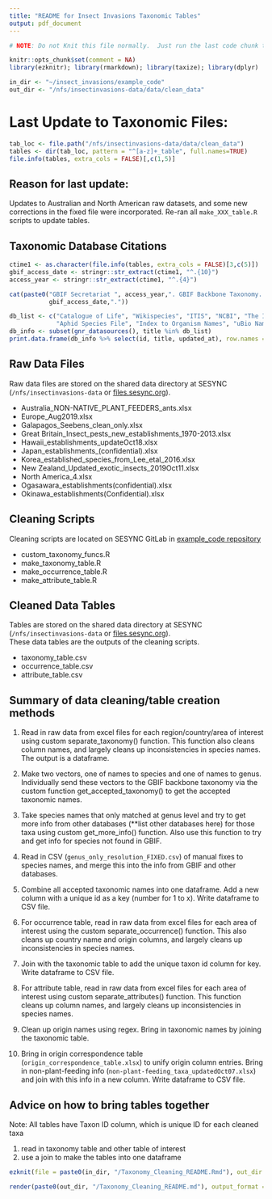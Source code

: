 ```yaml
---
title: "README for Insect Invasions Taxonomic Tables"
output: pdf_document
---
```


```r
# NOTE: Do not Knit this file normally.  Just run the last code chunk to knit a PDF to a different location.  

knitr::opts_chunk$set(comment = NA)
library(ezknitr); library(rmarkdown); library(taxize); library(dplyr)

in_dir <- "~/insect_invasions/example_code"
out_dir <- "/nfs/insectinvasions-data/data/clean_data"
```

# Last Update to Taxonomic Files: 
```r
tab_loc <- file.path("/nfs/insectinvasions-data/data/clean_data")
tables <- dir(tab_loc, pattern = "^[a-z]+_table", full.names=TRUE)
file.info(tables, extra_cols = FALSE)[,c(1,5)]
```

## Reason for last update:
Updates to Australian and North American raw datasets, and some new corrections in the fixed file were incorporated.  Re-ran all `make_XXX_table.R` scripts to update tables.  

## Taxonomic Database Citations
```r
ctime1 <- as.character(file.info(tables, extra_cols = FALSE)[3,c(5)])
gbif_access_date <- stringr::str_extract(ctime1, "^.{10}")
access_year <- stringr::str_extract(ctime1, "^.{4}")
```

```r
cat(paste0("GBIF Secretariat ", access_year,". GBIF Backbone Taxonomy. Checklist dataset https://doi.org/10.15468/39omei accessed via GBIF.org on ",
           gbif_access_date,"."))
```

```r
db_list <- c("Catalogue of Life", "Wikispecies", "ITIS", "NCBI", "The Interim Register of Marine and Nonmarine Genera", "	Encyclopedia of Life",
             "Aphid Species File", "Index to Organism Names", "uBio NameBank")
db_info <- subset(gnr_datasources(), title %in% db_list) 
print.data.frame(db_info %>% select(id, title, updated_at), row.names = FALSE) 
```


## Raw Data Files
Raw data files are stored on the shared data directory at SESYNC (`/nfs/insectinvasions-data` or [files.sesync.org](files.sesync.org)).  

* Australia_NON-NATIVE_PLANT_FEEDERS_ants.xlsx
* Europe_Aug2019.xlsx
* Galapagos_Seebens_clean_only.xlsx
* Great Britain_Insect_pests_new_establishments_1970-2013.xlsx
* Hawaii_establishments_updateOct18.xlsx
* Japan_establishments_(confidential).xlsx
* Korea_established_species_from_Lee_etal_2016.xlsx
* New Zealand_Updated_exotic_insects_2019Oct11.xlsx
* North America_4.xlsx
* Ogasawara_establishments(confidential).xlsx
* Okinawa_establishments(Confidential).xlsx   

## Cleaning Scripts
Cleaning scripts are located on SESYNC GitLab in [example_code repository](https://gitlab.sesync.org/insectinvasions/example_code)

* custom_taxonomy_funcs.R
* make_taxonomy_table.R
* make_occurrence_table.R
* make_attribute_table.R

## Cleaned Data Tables
Tables are stored on the shared data directory at SESYNC (`/nfs/insectinvasions-data` or [files.sesync.org](files.sesync.org)).  
These data tables are the outputs of the cleaning scripts.  

* taxonomy_table.csv
* occurrence_table.csv
* attribute_table.csv

## Summary of data cleaning/table creation methods
1. Read in raw data from excel files for each region/country/area of interest using custom separate_taxonomy() function.  This 
function also cleans column names, and largely cleans up inconsistencies in species names.  The output is a dataframe.

2. Make two vectors, one of names to species and one of names to genus.  Individually send these vectors to the GBIF backbone 
taxonomy via the custom function get_accepted_taxonomy() to get the accepted taxonomic names.  

3. Take species names that only matched at genus level and try to get more info from other databases (**list other databases here)
for those taxa using custom get_more_info() function.  Also use this function to try and get info for species not found in GBIF. 

4. Read in CSV (`genus_only_resolution_FIXED.csv`) of manual fixes to species names, and merge this into the info from GBIF and 
other databases.  

5. Combine all accepted taxonomic names into one dataframe.  Add a new column with a unique id as a key (number for 1 to x).  Write 
dataframe to CSV file. 

6. For occurrence table, read in raw data from excel files for each area of interest using the custom separate_occurrence() 
function. This also cleans up country name and origin columns, and largely cleans up inconsistencies in species names.  

7. Join with the taxonomic table to add the unique taxon id column for key.  Write dataframe to CSV file. 

8. For attribute table, read in raw data from excel files for each area of interest using custom separate_attributes() function.  This
function cleans up column names, and largely cleans up inconsistencies in species names.   

9. Clean up origin names using regex.  Bring in taxonomic names by joining the taxonomic table.  

10. Bring in origin correspondence table (`origin_correspondence_table.xlsx`) to unify origin column entries.  Bring in non-plant-feeding info (`non-plant-feeding_taxa_updatedOct07.xlsx`) and join with this info in a new column.  Write dataframe to CSV file.  


## Advice on how to bring tables together
Note: All tables have Taxon ID column, which is unique ID for each cleaned taxa

1. read in taxonomy table and other table of interest
2. use a join to make the tables into one dataframe


```r
ezknit(file = paste0(in_dir, "/Taxonomy_Cleaning_README.Rmd"), out_dir = out_dir, keep_html = FALSE)

render(paste0(out_dir, "/Taxonomy_Cleaning_README.md"), output_format = "pdf_document")
```

